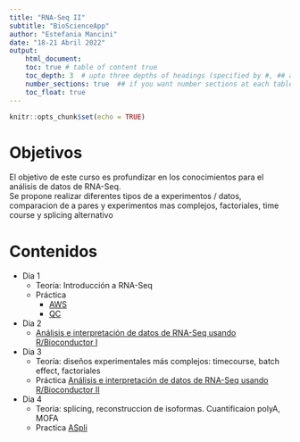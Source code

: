 ```yaml
---
title: "RNA-Seq II"
subtitle: "BioScienceApp"
author: "Estefania Mancini"
date: "18-21 Abril 2022"
output:
    html_document:
    toc: true # table of content true
    toc_depth: 3  # upto three depths of headings (specified by #, ## and ###)
    number_sections: true  ## if you want number sections at each table header
    toc_float: true
---
```


```r
knitr::opts_chunk$set(echo = TRUE)
```

# Objetivos
El objetivo de este curso es profundizar en  los conocimientos  para el análisis de datos de RNA-Seq.  
Se propone realizar diferentes tipos de a experimentos / datos, comparacion de a pares y experimentos mas complejos, factoriales, time course y splicing alternativo 

# Contenidos

* Dia 1 
    * Teoría: Introducción a RNA-Seq
    * Práctica 
        - [AWS](aws.html)
        - [QC](pca1.html)

* Dia 2 
    * [Análisis e interpretación de datos de RNA-Seq usando R/Bioconductor I](pca2.html) 

* Dia 3
    * Teoría: diseños experimentales más complejos: timecourse, batch effect, factoriales
    * Práctica [Análisis e interpretación de datos de RNA-Seq usando R/Bioconductor II](pca3.html)
    

* Dia 4 
    * Teoria: splicing, reconstruccion de isoformas. Cuantificaion polyA, MOFA
    * Practica [ASpli](pca4.html)
